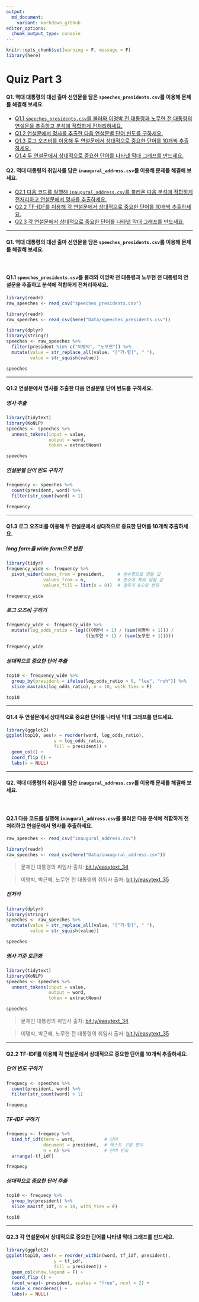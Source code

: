 ```yaml
---
output:
  md_document:
    variant: markdown_github
editor_options: 
  chunk_output_type: console
---
```


```r
knitr::opts_chunk$set(warning = F, message = F)
library(here)
```

# Quiz Part 3

#### Q1. 역대 대통령의 대선 출마 선언문을 담은 `speeches_presidents.csv`를 이용해 문제를 해결해 보세요.
- [Q1.1 `speeches_presidents.csv`를 불러와 이명박 전 대통령과 노무현 전 대통령의 연설문을 추출하고 분석에 적합하게 전처리하세요.](#Q1.1)
- [Q1.2 연설문에서 명사를 추출한 다음 연설문별 단어 빈도를 구하세요.](#Q1.2)
- [Q1.3 로그 오즈비를 이용해 두 연설문에서 상대적으로 중요한 단어를 10개씩 추출하세요.](#Q1.3)
- [Q1.4 두 연설문에서 상대적으로 중요한 단어를 나타낸 막대 그래프를 만드세요.](#Q1.4)

#### Q2. 역대 대통령의 취임사를 담은 `inaugural_address.csv`를 이용해 문제를 해결해 보세요.
- [Q2.1 다음 코드를 실행해 `inaugural_address.csv`를 불러온 다음 분석에 적합하게 전처리하고 연설문에서 명사를 추출하세요.](#Q2.1)
- [Q2.2 TF-IDF를 이용해 각 연설문에서 상대적으로 중요한 단어를 10개씩 추출하세요.](#Q2.2)
- [Q2.3 각 연설문에서 상대적으로 중요한 단어를 나타낸 막대 그래프를 만드세요.](#Q2.3)


---

#### Q1. 역대 대통령의 대선 출마 선언문을 담은 `speeches_presidents.csv`를 이용해 문제를 해결해 보세요.<a name="Q1"></a>

<br>

#### Q1.1 `speeches_presidents.csv`를 불러와 이명박 전 대통령과 노무현 전 대통령의 연설문을 추출하고 분석에 적합하게 전처리하세요.<a name="Q1.1"></a>

```r
library(readr)
raw_speeches <- read_csv("speeches_presidents.csv")
```

```r
library(readr)
raw_speeches <- read_csv(here("Data/speeches_presidents.csv"))
```


```r
library(dplyr)
library(stringr)
speeches <- raw_speeches %>%
  filter(president %in% c("이명박", "노무현")) %>%
  mutate(value = str_replace_all(value, "[^가-힣]", " "),
         value = str_squish(value))

speeches
```


---

#### Q1.2 연설문에서 명사를 추출한 다음 연설문별 단어 빈도를 구하세요.<a name="Q1.2"></a>


##### 명사 추출

```r
library(tidytext)
library(KoNLP)
speeches <- speeches %>%
  unnest_tokens(input = value,
                output = word,
                token = extractNoun)

speeches
```

##### 연설문별 단어 빈도 구하기

```r
frequency <- speeches %>%
  count(president, word) %>%
  filter(str_count(word) > 1)

frequency
```

---

#### Q1.3 로그 오즈비를 이용해 두 연설문에서 상대적으로 중요한 단어를 10개씩 추출하세요.<a name="Q1.3"></a>

##### long form을 wide form으로 변환
```r
library(tidyr)
frequency_wide <- frequency %>%
  pivot_wider(names_from = president,     # 변수명으로 만들 값
              values_from = n,            # 변수에 채워 넣을 값
              values_fill = list(n = 0))  # 결측치 0으로 변환

frequency_wide
```

##### 로그 오즈비 구하기

```r
frequency_wide <- frequency_wide %>%
  mutate(log_odds_ratio = log(((이명박 + 1) / (sum(이명박 + 1))) /
                              ((노무현 + 1) / (sum(노무현 + 1)))))

frequency_wide
```

##### 상대적으로 중요한 단어 추출

```r
top10 <- frequency_wide %>%
  group_by(president = ifelse(log_odds_ratio > 0, "lee", "roh")) %>%
  slice_max(abs(log_odds_ratio), n = 10, with_ties = F)

top10
```


---

#### Q1.4 두 연설문에서 상대적으로 중요한 단어를 나타낸 막대 그래프를 만드세요.<a name="Q1.4"></a>
```r
library(ggplot2)
ggplot(top10, aes(x = reorder(word, log_odds_ratio),
                  y = log_odds_ratio,
                  fill = president)) +
  geom_col() +
  coord_flip () +
  labs(x = NULL)
```



---


#### Q2. 역대 대통령의 취임사를 담은 `inaugural_address.csv`를 이용해 문제를 해결해 보세요.<a name="Q2"></a>

<br>

#### Q2.1 다음 코드를 실행해 `inaugural_address.csv`를 불러온 다음 분석에 적합하게 전처리하고 연설문에서 명사를 추출하세요.<a name="Q2.1"></a>

```r
raw_speeches <- read_csv("inaugural_address.csv")
```

```r
library(readr)
raw_speeches <- read_csv(here("Data/inaugural_address.csv"))
```

> 문재인 대통령의 취임사 출처: [bit.ly/easytext_34](https://bit.ly/easytext_34)

> 이명박, 박근혜, 노무현 전 대통령의 취임사 출처: [bit.ly/easytext_35](htts://bit.ly/easytext_35)

 
##### 전처리

```r
library(dplyr)
library(stringr)
speeches <- raw_speeches %>%
  mutate(value = str_replace_all(value, "[^가-힣]", " "),
         value = str_squish(value))

speeches
```

##### 명사 기준 토큰화

```r
library(tidytext)
library(KoNLP)
speeches <- speeches %>%
  unnest_tokens(input = value,
                output = word,
                token = extractNoun)

speeches
```

> 문재인 대통령의 취임사 출처: [bit.ly/easytext_34](https://bit.ly/easytext_34)

> 이명박, 박근혜, 노무현 전 대통령의 취임사 출처: [bit.ly/easytext_35](https://bit.ly/easytext_35)

---

#### Q2.2 TF-IDF를 이용해 각 연설문에서 상대적으로 중요한 단어를 10개씩 추출하세요.<a name="Q2.2"></a>


##### 단어 빈도 구하기

```r
frequecy <- speeches %>%
  count(president, word) %>%
  filter(str_count(word) > 1)

frequecy
```

##### TF-IDF 구하기

```r
frequecy <- frequecy %>%
  bind_tf_idf(term = word,           # 단어
              document = president,  # 텍스트 구분 변수
              n = n) %>%             # 단어 빈도
  arrange(-tf_idf)

frequecy
```

##### 상대적으로 중요한 단어 추출

```r
top10 <- frequecy %>%
  group_by(president) %>%
  slice_max(tf_idf, n = 10, with_ties = F)

top10
```


---

#### Q2.3 각 연설문에서 상대적으로 중요한 단어를 나타낸 막대 그래프를 만드세요.<a name="Q2.3"></a>
```r
library(ggplot2)
ggplot(top10, aes(x = reorder_within(word, tf_idf, president),
                  y = tf_idf,
                  fill = president)) +
  geom_col(show.legend = F) +
  coord_flip () +
  facet_wrap(~ president, scales = "free", ncol = 2) +
  scale_x_reordered() +
  labs(x = NULL)
```



